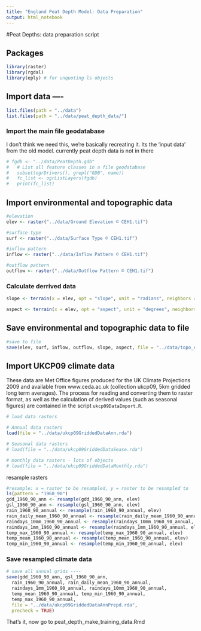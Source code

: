 ```yaml
---
title: "England Peat Depth Model: Data Preparation"
output: html_notebook
---
```


#Peat Depths: data preparation script

## Packages 
```r
library(raster)
library(rgdal)
library(eply) # for unquoting ls objects
```


## Import data ----
```r
list.files(path = "../data")
list.files(path = "../data/peat_depth_data/")
```

### Import the main file geodatabase 

I don't think we need this, we're basically recreating it.  Its the 'input data' from the old model.  currently peat depth data is not in there
```r
# fgdb <- "../data/PeatDepth.gdb"
#   # List all feature classes in a file geodatabase
#   subset(ogrDrivers(), grepl("GDB", name))
#   fc_list <- ogrListLayers(fgdb)
#   print(fc_list)
```



## Import environmental and topographic data
```r
#elevation
elev <- raster("../data/Ground Elevation © CEH1.tif")

#surface type
surf <- raster("../data/Surface Type © CEH1.tif")

#inflow pattern
inflow <- raster("../data/Inflow Pattern © CEH1.tif")

#outflow pattern
outflow <- raster("../data/Outflow Pattern © CEH1.tif")

```

### Calculate derrived data
 
```r
slope <- terrain(x = elev, opt = "slope", unit = "radians", neighbors = 8)

aspect <- terrain(x = elev, opt = "aspect", unit = "degrees", neighbors = 8)
```

## Save environmental and topographic data to file
```r
#save to file
save(elev, surf, inflow, outflow, slope, aspect, file = "../data/topo_env_data.rda")
```

## Import UKCP09 climate data

These data are Met Office figures produced for the UK Climate Projections 2009 and available from www.ceda.ac.uk (collection ukcp09, 5km gridded long term averages).  The process for reading and converting them to raster format, as well as the calculation of derived values (such as seasonal figures) are contained in the script `ukcp09DataImport.R`.  

```r
# load data rasters

# Annual data rasters
load(file = "../data/ukcp09GriddedDataAnn.rda")

# Seasonal data rasters
# load(file = "../data/ukcp09GriddedDataSease.rda")

# monthly data rasters - lots of objects
# load(file = "../data/ukcp09GriddedDataMonthly.rda")
```

resample rasters
```r
#resample: x = raster to be resampled, y = raster to be resampled to
ls(pattern = "1960_90")
gdd_1960_90_ann <- resample(gdd_1960_90_ann, elev)
gsl_1960_90_ann <- resample(gsl_1960_90_ann, elev)
rain_1960_90_annual <- resample(rain_1960_90_annual, elev)
rain_daily_mean_1960_90_annual <- resample(rain_daily_mean_1960_90_annual, elev)
raindays_10mm_1960_90_annual <- resample(raindays_10mm_1960_90_annual, elev)
raindays_1mm_1960_90_annual <- resample(raindays_1mm_1960_90_annual, elev)
temp_max_1960_90_annual <- resample(temp_max_1960_90_annual, elev)
temp_mean_1960_90_annual <- resample(temp_mean_1960_90_annual, elev)
temp_min_1960_90_annual <- resample(temp_min_1960_90_annual, elev)
```

### Save resampled climate data
```r
# save all annual grids ----
save(gdd_1960_90_ann, gsl_1960_90_ann,
  rain_1960_90_annual, rain_daily_mean_1960_90_annual,
  raindays_1mm_1960_90_annual, raindays_10mm_1960_90_annual,
  temp_mean_1960_90_annual, temp_min_1960_90_annual, 
  temp_max_1960_90_annual, 
  file = "../data/ukcp09GriddedDataAnnPrepd.rda", 
  precheck = TRUE)
```


That's it, now go to peat_depth_make_training_data.Rmd